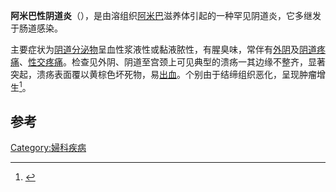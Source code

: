 '''阿米巴性阴道炎'''（{{lang-en|Amebic vaginitis}}），是由溶组织[[阿米巴|阿米巴]]滋养体引起的一种罕见阴道炎，它多继发于肠道感染。

主要症状为[[阴道分泌物|阴道分泌物]]呈血性浆液性或黏液脓性，有腥臭味，常伴有[[外阴|外阴]]及[[阴道疼痛|阴道疼痛]]、[[性交疼痛|性交疼痛]]。检查见外阴、阴道至宫颈上可见典型的溃疡一其边缘不整齐，显著突起，溃疡表面覆以黄棕色坏死物，易[[出血|出血]]。个别由于结缔组织恶化，呈现肿瘤增生<ref>{{cite journal|author=张贵堂, 王祥华|title=溶组织内阿米巴阴道炎一例|journal=中国寄生虫学与寄生虫病杂志|year=1999|volume=4|url=http://www.cnki.com.cn/Article/CJFDTotal-ZJSB199904007.htm|accessdate=2014-08-23}}</ref>。

==参考==
{{reflist}}
{{医学小作品}}
{{女性盆腔和生殖器疾病}}

[[Category:婦科疾病|Category:婦科疾病]]